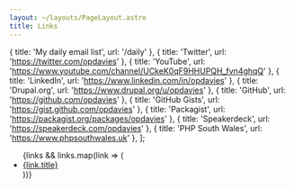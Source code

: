```yaml
---
layout: ~/layouts/PageLayout.astro
title: Links
---
```


  { title: 'My daily email list', url: '/daily' },
  { title: 'Twitter', url: 'https://twitter.com/opdavies' },
  { title: 'YouTube', url: 'https://www.youtube.com/channel/UCkeK0qF9HHUPQH_fvn4ghqQ' },
  { title: 'LinkedIn', url: 'https://www.linkedin.com/in/opdavies' },
  { title: 'Drupal.org', url: 'https://www.drupal.org/u/opdavies' },
  { title: 'GitHub', url: 'https://github.com/opdavies' },
  { title: 'GitHub Gists', url: 'https://gist.github.com/opdavies' },
  { title: 'Packagist', url: 'https://packagist.org/packages/opdavies' },
  { title: 'Speakerdeck', url: 'https://speakerdeck.com/opdavies' },
  { title: 'PHP South Wales', url: 'https://www.phpsouthwales.uk' },
];

<div class="mx-auto max-w-md">
    <ul class="p-0 space-y-4 list-none">
      {links && links.map(link => (
        <li>
          <a class="block p-2 w-full text-center text-black no-underline border transition duration-200 ease-in-out dark:text-white hover:text-white focus:text-white dark:hover:text-black dark:focus:text-black dark:hover:bg-white dark:focus:bg-white hover:bg-blue-primary focus:bg-blue-primary" href={link.url}>
            {link.title}
          </a>
        </li>
      ))}
    </ul>
</div>
